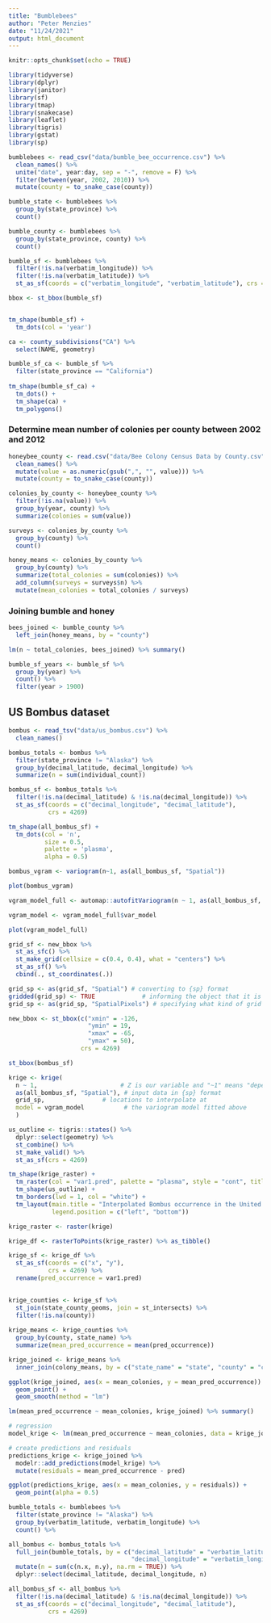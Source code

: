 ```yaml
---
title: "Bumblebees"
author: "Peter Menzies"
date: "11/24/2021"
output: html_document
---
```


```r
knitr::opts_chunk$set(echo = TRUE)

library(tidyverse)
library(dplyr)
library(janitor)
library(sf)
library(tmap)
library(snakecase)
library(leaflet)
library(tigris)
library(gstat)
library(sp)
```


```r
bumblebees <- read_csv("data/bumble_bee_occurrence.csv") %>% 
  clean_names() %>% 
  unite("date", year:day, sep = "-", remove = F) %>% 
  filter(between(year, 2002, 2010)) %>% 
  mutate(county = to_snake_case(county))
```



```r
bumble_state <- bumblebees %>% 
  group_by(state_province) %>% 
  count()
```

```r
bumble_county <- bumblebees %>% 
  group_by(state_province, county) %>% 
  count()
```


```r
bumble_sf <- bumblebees %>% 
  filter(!is.na(verbatim_longitude)) %>%
  filter(!is.na(verbatim_latitude)) %>% 
  st_as_sf(coords = c("verbatim_longitude", "verbatim_latitude"), crs = 4326)

bbox <- st_bbox(bumble_sf)


tm_shape(bumble_sf) +
  tm_dots(col = 'year')
```

```r
ca <- county_subdivisions("CA") %>% 
  select(NAME, geometry)
```


```r
bumble_sf_ca <- bumble_sf %>% 
  filter(state_province == "California")
  
tm_shape(bumble_sf_ca) +
  tm_dots() + 
  tm_shape(ca) +
  tm_polygons()
```

### Determine mean number of colonies per county between 2002 and 2012

```r
honeybee_county <- read.csv("data/Bee Colony Census Data by County.csv") %>% 
  clean_names() %>% 
  mutate(value = as.numeric(gsub(",", "", value))) %>% 
  mutate(county = to_snake_case(county))

colonies_by_county <- honeybee_county %>% 
  filter(!is.na(value)) %>% 
  group_by(year, county) %>% 
  summarize(colonies = sum(value))

surveys <- colonies_by_county %>% 
  group_by(county) %>% 
  count()

honey_means <- colonies_by_county %>% 
  group_by(county) %>% 
  summarize(total_colonies = sum(colonies)) %>% 
  add_column(surveys = surveys$n) %>% 
  mutate(mean_colonies = total_colonies / surveys)
```

### Joining bumble and honey

```r
bees_joined <- bumble_county %>% 
  left_join(honey_means, by = "county")
```



```r
lm(n ~ total_colonies, bees_joined) %>% summary()
```




```r
bumble_sf_years <- bumble_sf %>% 
  group_by(year) %>% 
  count() %>% 
  filter(year > 1900)
```


## US Bombus dataset


```r
bombus <- read_tsv("data/us_bombus.csv") %>% 
  clean_names()

bombus_totals <- bombus %>% 
  filter(state_province != "Alaska") %>% 
  group_by(decimal_latitude, decimal_longitude) %>% 
  summarize(n = sum(individual_count))

bombus_sf <- bombus_totals %>% 
  filter(!is.na(decimal_latitude) & !is.na(decimal_longitude)) %>% 
  st_as_sf(coords = c("decimal_longitude", "decimal_latitude"),
           crs = 4269)

tm_shape(all_bombus_sf) +
  tm_dots(col = 'n',
          size = 0.5,
          palette = 'plasma',
          alpha = 0.5)
```


```r
bombus_vgram <- variogram(n~1, as(all_bombus_sf, "Spatial"))

plot(bombus_vgram)
```

```r
vgram_model_full <- automap::autofitVariogram(n ~ 1, as(all_bombus_sf, "Spatial"))

vgram_model <- vgram_model_full$var_model

plot(vgram_model_full)
```

```r
grid_sf <- new_bbox %>%  
  st_as_sfc() %>%
  st_make_grid(cellsize = c(0.4, 0.4), what = "centers") %>%
  st_as_sf() %>%
  cbind(., st_coordinates(.))
```



```r
grid_sp <- as(grid_sf, "Spatial") # converting to {sp} format
gridded(grid_sp) <- TRUE             # informing the object that it is a grid
grid_sp <- as(grid_sp, "SpatialPixels") # specifying what kind of grid
```


```r
new_bbox <- st_bbox(c("xmin" = -126,
                      "ymin" = 19,
                      "xmax" = -65,
                      "ymax" = 50),
                    crs = 4269)

st_bbox(bombus_sf)
```


```r
krige <- krige(
  n ~ 1,                       # Z is our variable and "~1" means "depends on mean"
  as(all_bombus_sf, "Spatial"), # input data in {sp} format
  grid_sp,                # locations to interpolate at
  model = vgram_model           # the variogram model fitted above
  )
```

```r
us_outline <- tigris::states() %>% 
  dplyr::select(geometry) %>% 
  st_combine() %>% 
  st_make_valid() %>% 
  st_as_sf(crs = 4269)
```


```r
tm_shape(krige_raster) +
  tm_raster(col = "var1.pred", palette = "plasma", style = "cont", title = "") +
  tm_shape(us_outline) +
  tm_borders(lwd = 1, col = "white") +
  tm_layout(main.title = "Interpolated Bombus occurrence in the United States",
            legend.position = c("left", "bottom"))
```


```r
krige_raster <- raster(krige)

krige_df <- rasterToPoints(krige_raster) %>% as_tibble()

krige_sf <- krige_df %>% 
  st_as_sf(coords = c("x", "y"),
           crs = 4269) %>% 
  rename(pred_occurrence = var1.pred)
  
```


```r
krige_counties <- krige_sf %>% 
  st_join(state_county_geoms, join = st_intersects) %>% 
  filter(!is.na(county))
  
krige_means <- krige_counties %>% 
  group_by(county, state_name) %>% 
  summarize(mean_pred_occurrence = mean(pred_occurrence))
```

```r
krige_joined <- krige_means %>% 
  inner_join(colony_means, by = c("state_name" = "state", "county" = "county"))
```

```r
ggplot(krige_joined, aes(x = mean_colonies, y = mean_pred_occurrence)) +
  geom_point() +
  geom_smooth(method = "lm")
```


```r
lm(mean_pred_occurrence ~ mean_colonies, krige_joined) %>% summary()

```


```r
# regression
model_krige <- lm(mean_pred_occurrence ~ mean_colonies, data = krige_joined)

# create predictions and residuals
predictions_krige <- krige_joined %>%
  modelr::add_predictions(model_krige) %>%
  mutate(residuals = mean_pred_occurrence - pred)

ggplot(predictions_krige, aes(x = mean_colonies, y = residuals)) +
  geom_point(alpha = 0.5)

```


```r
bumble_totals <- bumblebees %>% 
  filter(state_province != "Alaska") %>% 
  group_by(verbatim_latitude, verbatim_longitude) %>% 
  count() %>% 

all_bombus <- bombus_totals %>% 
  full_join(bumble_totals, by = c("decimal_latitude" = "verbatim_latitude", 
                                  "decimal_longitude" = "verbatim_longitude")) %>% 
  mutate(n = sum(c(n.x, n.y), na.rm = TRUE)) %>% 
  dplyr::select(decimal_latitude, decimal_longitude, n)

all_bombus_sf <- all_bombus %>% 
  filter(!is.na(decimal_latitude) & !is.na(decimal_longitude)) %>% 
  st_as_sf(coords = c("decimal_longitude", "decimal_latitude"),
           crs = 4269)
```

